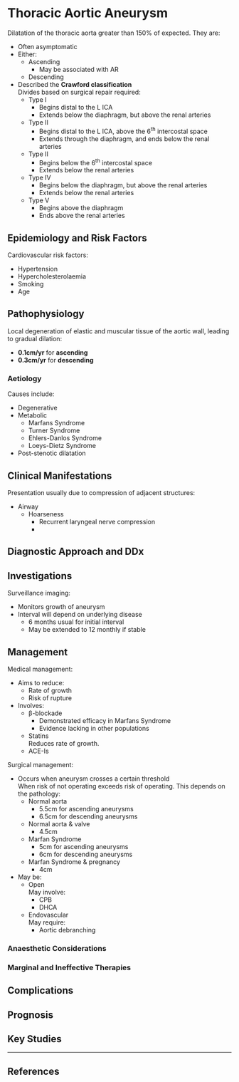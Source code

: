 # Thoracic Aortic Aneurysm


Dilatation of the thoracic aorta greater than 150% of expected. They are:

* Often asymptomatic
* Either:
	* Ascending
		* May be associated with AR
	* Descending
* Described the **Crawford classification**\
Divides based on surgical repair required:
	* Type I\
		* Begins distal to the L ICA
		* Extends below the diaphragm, but above the renal arteries
	* Type II
		* Begins distal to the L ICA, above the 6^th^ intercostal space
		* Extends through the diaphragm, and ends below the renal arteries
	* Type II
		* Begins below the 6^th^ intercostal space
		* Extends below the renal arteries
	* Type IV\
		* Begins below the diaphragm, but above the renal arteries
		* Extends below the renal arteries
	* Type V
		* Begins above the diaphragm
		* Ends above the renal arteries

## Epidemiology and Risk Factors

Cardiovascular risk factors:

* Hypertension
* Hypercholesterolaemia
* Smoking
* Age

## Pathophysiology

Local degeneration of elastic and muscular tissue of the aortic wall, leading to gradual dilation:

* **0.1cm/yr** for **ascending**
* **0.3cm/yr** for **descending**

### Aetiology

Causes include:

* Degenerative
* Metabolic
	* Marfans Syndrome
	* Turner Syndrome
	* Ehlers-Danlos Syndrome
	* Loeys-Dietz Syndrome
* Post-stenotic dilatation

## Clinical Manifestations

Presentation usually due to compression of adjacent structures:

* Airway
	* Hoarseness
		* Recurrent laryngeal nerve compression
		* 

## Diagnostic Approach and DDx

## Investigations


Surveillance imaging:

* Monitors growth of aneurysm
* Interval will depend on underlying disease
	* 6 months usual for initial interval
	* May be extended to 12 monthly if stable

## Management

Medical management:

* Aims to reduce:
	* Rate of growth
	* Risk of rupture
* Involves:
	* β-blockade
		* Demonstrated efficacy in Marfans Syndrome
		* Evidence lacking in other populations
	* Statins\
	Reduces rate of growth.
	* ACE-Is\


Surgical management:

* Occurs when aneurysm crosses a certain threshold\
When risk of not operating exceeds risk of operating. This depends on the pathology:
	* Normal aorta
		* 5.5cm for ascending aneurysms
		* 6.5cm for descending aneurysms
	* Normal aorta & valve
		* 4.5cm
	* Marfan Syndrome
		* 5cm for ascending aneurysms
		* 6cm for descending aneurysms
	* Marfan Syndrome & pregnancy
		* 4cm
* May be:
	* Open\
	May involve:
		* CPB
		* DHCA
	* Endovascular\
	May require:
		* Aortic debranching

### Anaesthetic Considerations

### Marginal and Ineffective Therapies

## Complications


## Prognosis

## Key Studies


---

## References

